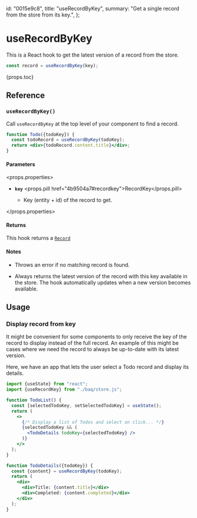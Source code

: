   id: "0015e9c8",
  title: "useRecordByKey",
  summary: "Get a single record from the store from its key.",
};

# useRecordByKey

This is a React hook to get the latest version of a record from the store.

```jsx
const record = useRecordByKey(key);
```

{props.toc}

## Reference

### `useRecordByKey()`

Call `useRecordByKey` at the top level of your component to find a record.

```jsx
function Todo({todoKey}) {
  const todoRecord = useRecordByKey(todoKey);
  return <div>{todoRecord.content.title}</div>;
}
```

#### Parameters

<props.properties>

- **`key`** <props.pill href="4b9504a7#recordkey">RecordKey</props.pill>

  - Key (entity + id) of the record to get.

</props.properties>

#### Returns

This hook returns a [`Record`](/docs/reference/record)

#### Notes

- Throws an error if no matching record is found.

- Always returns the latest version of the record with this key available in the store. The hook automatically updates when a new version becomes available.

## Usage

### Display record from key

It might be convenient for some components to only receive the key of the record to display instead of the full record. An example of this might be cases where we need the record to always be up-to-date with its latest version.

Here, we have an app that lets the user select a Todo record and display its details.

```jsx
import {useState} from "react";
import {useRecordKey} from "./baq/store.js";

function TodoList() {
  const [selectedTodoKey, setSelectedTodoKey] = useState();
  return (
    <>
      {/* Display a list of Todos and select on click... */}
      {selectedTodoKey && (
        <TodoDetails todoKey={selectedTodoKey} />
      )}
    </>
  );
}

function TodoDetails({todoKey}) {
  const {content} = useRecordByKey(todoKey);
  return (
    <div>
      <div>Title: {content.title}</div>
      <div>Completed: {content.completed}</div>
    </div>
  );
}
```
